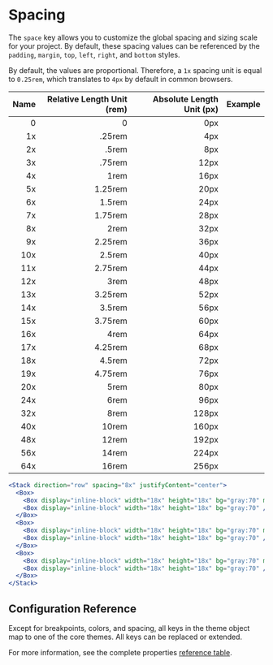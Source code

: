 
# Spacing

The `space` key allows you to customize the global spacing and sizing scale for your project. By default, these spacing values can be referenced by the `padding`, `margin`, `top`, `left`, `right`, and `bottom` styles.

<ThemeParser theme="space" />

By default, the values are proportional. Therefore, a `1x` spacing unit is equal to `0.25rem`, which translates to `4px` by default in common browsers.

| Name | Relative Length Unit (rem) | Absolute Length Unit (px) | Example |
| ---: | -------------------------: | ------------------------: | :------ |
| 0   | 0       | 0px   | <Box bg="cyan:50" h="4x" w={0}/>   |
| 1x  | .25rem  | 4px   | <Box bg="cyan:50" h="4x" w="1x"/>  |
| 2x  | .5rem   | 8px   | <Box bg="cyan:50" h="4x" w="2x"/>  |
| 3x  | .75rem  | 12px  | <Box bg="cyan:50" h="4x" w="3x"/>  |
| 4x  | 1rem    | 16px  | <Box bg="cyan:50" h="4x" w="4x"/>  |
| 5x  | 1.25rem | 20px  | <Box bg="cyan:50" h="4x" w="5x"/>  |
| 6x  | 1.5rem  | 24px  | <Box bg="cyan:50" h="4x" w="6x"/>  |
| 7x  | 1.75rem | 28px  | <Box bg="cyan:50" h="4x" w="7x"/>  |
| 8x  | 2rem    | 32px  | <Box bg="cyan:50" h="4x" w="8x"/>  |
| 9x  | 2.25rem | 36px  | <Box bg="cyan:50" h="4x" w="9x"/>  |
| 10x | 2.5rem  | 40px  | <Box bg="cyan:50" h="4x" w="10x"/> |
| 11x | 2.75rem | 44px  | <Box bg="cyan:50" h="4x" w="11x"/> |
| 12x | 3rem    | 48px  | <Box bg="cyan:50" h="4x" w="12x"/> |
| 13x | 3.25rem | 52px  | <Box bg="cyan:50" h="4x" w="13x"/> |
| 14x | 3.5rem  | 56px  | <Box bg="cyan:50" h="4x" w="14x"/> |
| 15x | 3.75rem | 60px  | <Box bg="cyan:50" h="4x" w="15x"/> |
| 16x | 4rem    | 64px  | <Box bg="cyan:50" h="4x" w="16x"/> |
| 17x | 4.25rem | 68px  | <Box bg="cyan:50" h="4x" w="17x"/> |
| 18x | 4.5rem  | 72px  | <Box bg="cyan:50" h="4x" w="18x"/> |
| 19x | 4.75rem | 76px  | <Box bg="cyan:50" h="4x" w="19x"/> |
| 20x | 5rem    | 80px  | <Box bg="cyan:50" h="4x" w="20x"/> |
| 24x | 6rem    | 96px  | <Box bg="cyan:50" h="4x" w="24x"/> |
| 32x | 8rem    | 128px | <Box bg="cyan:50" h="4x" w="32x"/> |
| 40x | 10rem   | 160px | <Box bg="cyan:50" h="4x" w="40x"/> |
| 48x | 12rem   | 192px | <Box bg="cyan:50" h="4x" w="48x"/> |
| 56x | 14rem   | 224px | <Box bg="cyan:50" h="4x" w="56x"/> |
| 64x | 16rem   | 256px | <Box bg="cyan:50" h="4x" w="64x"/> |

```jsx
<Stack direction="row" spacing="8x" justifyContent="center">
  <Box>
    <Box display="inline-block" width="18x" height="18x" bg="gray:70" mr="1x" />
    <Box display="inline-block" width="18x" height="18x" bg="gray:70" />
  </Box>
  <Box>
    <Box display="inline-block" width="18x" height="18x" bg="gray:70" mr="2x" />
    <Box display="inline-block" width="18x" height="18x" bg="gray:70" />
  </Box>
  <Box>
    <Box display="inline-block" width="18x" height="18x" bg="gray:70" mr="3x" />
    <Box display="inline-block" width="18x" height="18x" bg="gray:70" />
  </Box>
</Stack>
```

## Configuration Reference

Except for breakpoints, colors, and spacing, all keys in the theme object map to one of the core themes. All keys can be replaced or extended.

For more information, see the complete properties <a href="https://styled-system.com/table" target="_blank">reference table</a>.
